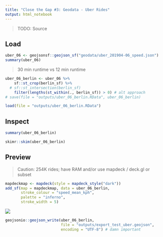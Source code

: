 ```yaml
---
title: "Close the Gap #3: Geodata - Uber Rides"
output: html_notebook
---
```


> TODO: Source

## Load

```r
uber_06 <- geojsonsf::geojson_sf("geodata/uber_201904-06_speed.json")
summary(uber_06)
```

> 30 min runtime vs 12 min runtime

```r
uber_06_berlin <- uber_06 %>% 
    sf::st_crop(berlin_sf) %>% 
  # sf::st_intersection(berlin_sf)
    filter(lengths(st_within(., berlin_sf)) > 0) # alt approach
# save(file = "outputs/uber_06_berlin.RData", uber_06_berlin)
```

```r
load(file = "outputs/uber_06_berlin.RData")
```

## Inspect

```r
summary(uber_06_berlin)
```

```r
skimr::skim(uber_06_berlin)
```

## Preview

> Caution: 254K rides; have RAM and/or use mapdeck / deck.gl or subset

```r
mapdeckmap <- mapdeck(style = mapdeck_style("dark"))
add_sf(map = mapdeckmap, data = uber_06_berlin,
       stroke_colour = "speed_mean_kph",
       palette = "inferno",
       stroke_width = 5)
```

![](img/uber_preview.jpg)

```r
geojsonio::geojson_write(uber_06_berlin, 
                         file = "outputs/export_test_uber.geojson",
                         encoding = "UTF-8") # damn important
```


